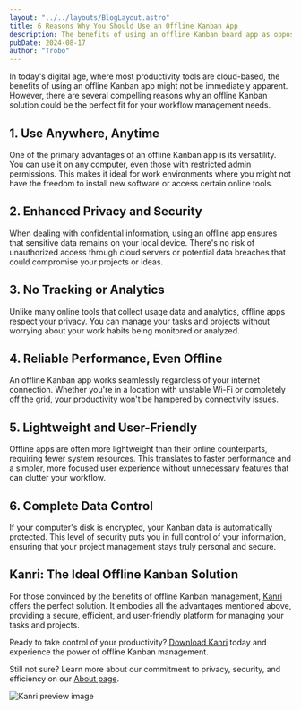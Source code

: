 ```yaml
---
layout: "../../layouts/BlogLayout.astro"
title: 6 Reasons Why You Should Use an Offline Kanban App
description: The benefits of using an offline Kanban board app as opposed to cloud-based apps.
pubDate: 2024-08-17
author: "Trobo"
---
```


In today's digital age, where most productivity tools are cloud-based, the benefits of using an offline Kanban app might not be immediately apparent. However, there are several compelling reasons why an offline Kanban solution could be the perfect fit for your workflow management needs.

## 1. Use Anywhere, Anytime

One of the primary advantages of an offline Kanban app is its versatility. You can use it on any computer, even those with restricted admin permissions. This makes it ideal for work environments where you might not have the freedom to install new software or access certain online tools.

## 2. Enhanced Privacy and Security

When dealing with confidential information, using an offline app ensures that sensitive data remains on your local device. There's no risk of unauthorized access through cloud servers or potential data breaches that could compromise your projects or ideas.

## 3. No Tracking or Analytics

Unlike many online tools that collect usage data and analytics, offline apps respect your privacy. You can manage your tasks and projects without worrying about your work habits being monitored or analyzed.

## 4. Reliable Performance, Even Offline

An offline Kanban app works seamlessly regardless of your internet connection. Whether you're in a location with unstable Wi-Fi or completely off the grid, your productivity won't be hampered by connectivity issues.

## 5. Lightweight and User-Friendly

Offline apps are often more lightweight than their online counterparts, requiring fewer system resources. This translates to faster performance and a simpler, more focused user experience without unnecessary features that can clutter your workflow.

## 6. Complete Data Control

If your computer's disk is encrypted, your Kanban data is automatically protected. This level of security puts you in full control of your information, ensuring that your project management stays truly personal and secure.

## Kanri: The Ideal Offline Kanban Solution

For those convinced by the benefits of offline Kanban management, [Kanri](https://kanri.app) offers the perfect solution. It embodies all the advantages mentioned above, providing a secure, efficient, and user-friendly platform for managing your tasks and projects.

Ready to take control of your productivity? [Download Kanri](https://kanri.app/download) today and experience the power of offline Kanban management.

Still not sure? Learn more about our commitment to privacy, security, and efficiency on our [About page](https://kanri.app/about).

![Kanri preview image](/kanri_preview.webp)
